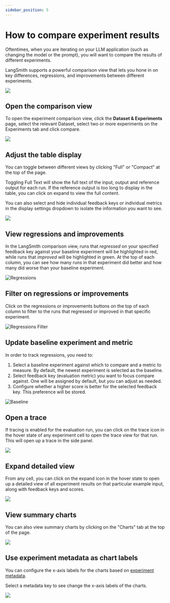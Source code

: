 ```yaml
---
sidebar_position: 5
---
```


# How to compare experiment results

Oftentimes, when you are iterating on your LLM application (such as changing the model or the prompt), you will want to compare the results of different experiments.

LangSmith supports a powerful comparison view that lets you hone in on key differences, regressions, and improvements between different experiments.

![](./static/compare.gif)

## Open the comparison view

To open the experiment comparison view, click the **Dataset & Experiments** page, select the relevant Dataset,  select two or more experiments on the Experiments tab and click compare.

![](./static/compare_select.png)

## Adjust the table display

You can toggle between different views by clicking "Full" or "Compact" at the top of the page.

Toggling Full Text will show the full text of the input, output and reference output for each run. If the reference output is too long to display in the table, you can click on expand to view the full content.

You can also select and hide individual feedback keys or individual metrics in the display settings dropdown to isolate the information you want to see.

![](./static/toggle_views.gif)

## View regressions and improvements

In the LangSmith comparison view, runs that _regressed_ on your specified feedback key against your baseline experiment will be highlighted in red, while runs that _improved_
will be highlighted in green. At the top of each column, you can see how many runs in that experiment did better and how many did worse than your baseline experiment.

![Regressions](./static/regression_view.png)

## Filter on regressions or improvements

Click on the regressions or improvements buttons on the top of each column to filter to the runs that regressed or improved in that specific experiment.

![Regressions Filter](./static/filter_to_regressions.png)

## Update baseline experiment and metric

In order to track regressions, you need to:
1. Select a baseline experiment against which to compare and a metric to measure. By default, the newest experiment is selected as the baseline. 
2. Select feedback key (evaluation metric) you want to focus compare against. One will be assigned by default, but you can adjust as needed.
3. Configure whether a higher score is better for the selected feedback key. This preference will be stored.



![Baseline](./static/select_baseline.png)

## Open a trace

If tracing is enabled for the evaluation run, you can click on the trace icon in the hover state of any experiment cell to open the trace view for that run. This will open up a trace in the side panel.

![](./static/open_source_trace.png)

## Expand detailed view

From any cell, you can click on the expand icon in the hover state to open up a detailed view of all experiment results on that particular example input, along with feedback keys and scores.

![](./static/expanded_view.png)

## View summary charts

You can also view summary charts by clicking on the "Charts" tab at the top of the page.

![](./static/charts_tab.png)

## Use experiment metadata as chart labels

You can configure the x-axis labels for the charts based on [experiment metadata](./filter_experiments_ui#background-add-metadata-to-your-experiments).

Select a metadata key to see change the x-axis labels of the charts.

![](./static/metadata_in_charts.png)
